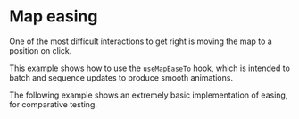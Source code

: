 

<Meta of={MapEasingStories} />

# Map easing

One of the most difficult interactions to get right is moving the map to a
position on click.

This example shows how to use the `useMapEaseTo` hook, which is intended to batch and sequence
updates to produce smooth animations.

<Canvas of={MapEasingStories.UseMapEaseTo} />


The following example shows an extremely basic implementation of easing, for comparative testing.



<Canvas of={MapEasingStories.BasicMapEaseTo} />
